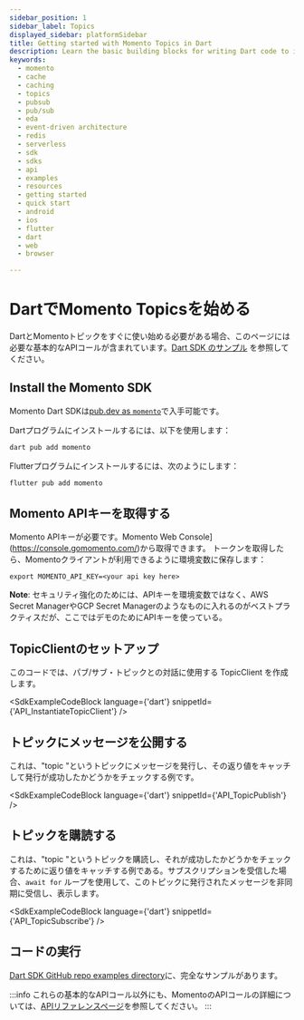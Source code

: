 ```yaml
---
sidebar_position: 1
sidebar_label: Topics
displayed_sidebar: platformSidebar
title: Getting started with Momento Topics in Dart
description: Learn the basic building blocks for writing Dart code to interact with Momento Topics in your Flutter client applications. You can target browsers, iOS, and Android from a single code base.
keywords:
  - momento
  - cache
  - caching
  - topics
  - pubsub
  - pub/sub
  - eda
  - event-driven architecture
  - redis
  - serverless
  - sdk
  - sdks
  - api
  - examples
  - resources
  - getting started
  - quick start
  - android
  - ios
  - flutter
  - dart
  - web
  - browser

---
```



# DartでMomento Topicsを始める

DartとMomentoトピックをすぐに使い始める必要がある場合、このページには必要な基本的なAPIコールが含まれています。[Dart SDK のサンプル](https://github.com/momentohq/client-sdk-dart/tree/main/example) を参照してください。

## Install the Momento SDK

Momento Dart SDKは[pub.dev as `momento`](https://pub.dev/packages/momento)で入手可能です。

Dartプログラムにインストールするには、以下を使用します：

```bash
dart pub add momento
```

Flutterプログラムにインストールするには、次のようにします：

```bash
flutter pub add momento
```

## Momento APIキーを取得する

Momento APIキーが必要です。Momento Web Console](https://console.gomomento.com/)から取得できます。
トークンを取得したら、Momentoクライアントが利用できるように環境変数に保存します：

```
export MOMENTO_API_KEY=<your api key here>
```

**Note**: セキュリティ強化のためには、APIキーを環境変数ではなく、AWS Secret ManagerやGCP Secret Managerのようなものに入れるのがベストプラクティスだが、ここではデモのためにAPIキーを使っている。

## TopicClientのセットアップ
このコードでは、パブ/サブ・トピックとの対話に使用する TopicClient を作成します。

<SdkExampleCodeBlock language={'dart'} snippetId={'API_InstantiateTopicClient'} />

## トピックにメッセージを公開する
これは、"topic "というトピックにメッセージを発行し、その返り値をキャッチして発行が成功したかどうかをチェックする例です。

<SdkExampleCodeBlock language={'dart'} snippetId={'API_TopicPublish'} />

## トピックを購読する
これは、"topic "というトピックを購読し、それが成功したかどうかをチェックするために返り値をキャッチする例である。サブスクリプションを受信した場合、`await for` ループを使用して、このトピックに発行されたメッセージを非同期に受信し、表示します。

<SdkExampleCodeBlock language={'dart'} snippetId={'API_TopicSubscribe'} />

## コードの実行

[Dart SDK GitHub repo examples directory](https://github.com/momentohq/client-sdk-dart/tree/main/example)に、完全なサンプルがあります。

:::info
これらの基本的なAPIコール以外にも、MomentoのAPIコールの詳細については、[APIリファレンスページ](/topics/api-reference)を参照してください。
:::
